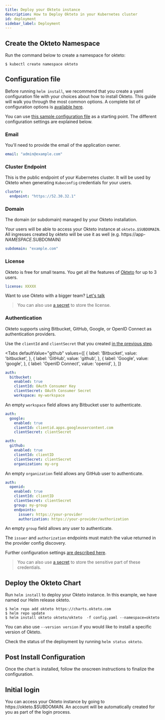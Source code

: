 ```yaml
---
title: Deploy your Okteto instance
description: How to Deploy Okteto in your Kubernetes cluster
id: deployment
sidebar_label: Deployment
---
```



## Create the Okteto Namespace

Run the command below to create a namespace for okteto:

```console
$ kubectl create namespace okteto
```

## Configuration file

Before running `helm install`, we recommend that you create a yaml configuration file with your choices about how to install Okteto. This guide will walk you through the most common options. A complete list of configuration options is [available here](self-hosted/administration/configuration.mdx).

You can use [this sample configuration file](https://charts.okteto.com/config.yaml) as a starting point. The different configuration settings are explained below.

### Email

You'll need to provide the email of the application owner.

```yaml
email: "admin@example.com"
```

### Cluster Endpoint

This is the public endpoint of your Kubernetes cluster. It will be used by Okteto when generating `Kubeconfig` credentials for your users.

```yaml
cluster:
  endpoint: "https://52.30.32.1"
```

### Domain

The domain (or subdomain) managed by your Okteto installation.

Your users will be able to access your Okteto instance at `okteto.$SUBDOMAIN`. All ingresses created by okteto will be use it as well (e.g. https://app-$NAMESPACE.$SUBDOMAIN)

```yaml
subdomain: "example.com"
```

### License

Okteto is free for small teams.  You get all the features of [Okteto](self-hosted.mdx) for up to 3 users.

```yaml
license: XXXXX
```

Want to use Okteto with a bigger team? [Let's talk](https://okteto.com/#talktous)

> You can also use [a secret](self-hosted/install/deployment.mdx#cloud-provider-secret) to store the license.

### Authentication

Okteto supports using Bitbucket, GitHub, Google, or OpenID Connect as authentication providers.

Use the `clientId` and `clientSecret` that you created [in the previous step](self-hosted/install/preparation.mdx#authentication).

<Tabs
  defaultValue="github"
  values={[
    { label: 'Bitbucket', value: 'bitbucket', },
    { label: 'GitHub', value: 'github', },
    { label: 'Google', value: 'google', },
    { label: 'OpenID Connect', value: 'openid', },
  ]}
>
<TabItem value="bitbucket">

```yaml
auth:
  bitbucket:
    enabled: true
    clientId: OAuth Consumer Key
    clientSecret: OAuth Consumer Secret
    workspace: my-workspace
```

An empty `workspace` field allows any Bitbucket user to authenticate.

</TabItem>
<TabItem value="google">

```yaml
auth:
  google:
    enabled: true
    clientId: clientid.apps.googleusercontent.com
    clientSecret: clientSecret
```
</TabItem>
<TabItem value="github">

```yaml
auth:
  github:
    enabled: true
    clientId: clientID
    clientSecret: clientSecret
    organization: my-org
```

An empty `organization` field allows any GitHub user to authenticate.
</TabItem>

<TabItem value="openid">

```yaml
auth:
  openid:
    enabled: true
    clientId: clientID
    clientSecret: clientSecret
    group: my-group
    endpoints:
      issuer: https://your-provider
      authorization: https://your-provider/authorization
```
An empty `group` field allows any user to authenticate.

The `issuer` and `authorization` endpoints must match the value returned in the provider config discovery.

Further configuration settings [are described here](self-hosted/administration/configuration.mdx#auth).
</TabItem>
</Tabs>

> You can also use [a secret](self-hosted/install/deployment.mdx#cloud-provider-secret) to store the sensitive part of these credentials.

## Deploy the Okteto Chart

Run `helm install` to deploy your Okteto instance. In this example, we have named our Helm release okteto.

```console
$ helm repo add okteto https://charts.okteto.com
$ helm repo update
$ helm install okteto okteto/okteto  -f config.yaml --namespace=okteto
```

You can also use `--version version` if you would like to install a specific version of Okteto.

Check the status of the deployment by running `helm status okteto`.

## Post Install Configuration

Once the chart is installed, follow the onscreen instructions to finalize the configuration.

## Initial login

You can access your Okteto instance by going to https://okteto.$SUBDOMAIN. An account will be automatically created for you as part of the login process.
